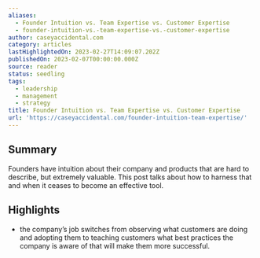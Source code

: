 ```yaml
---
aliases:
  - Founder Intuition vs. Team Expertise vs. Customer Expertise
  - founder-intuition-vs.-team-expertise-vs.-customer-expertise
author: caseyaccidental.com
category: articles
lastHighlightedOn: 2023-02-27T14:09:07.202Z
publishedOn: 2023-02-07T00:00:00.000Z
source: reader
status: seedling
tags:
  - leadership
  - management
  - strategy
title: Founder Intuition vs. Team Expertise vs. Customer Expertise
url: 'https://caseyaccidental.com/founder-intuition-team-expertise/'
---
```

## Summary

Founders have intuition about their company and products that are hard to describe, but extremely valuable. This post talks about how to harness that and when it ceases to become an effective tool.

## Highlights

- the company’s job switches from observing what customers are doing and adopting them to teaching customers what best practices the company is aware of that will make them more successful.

